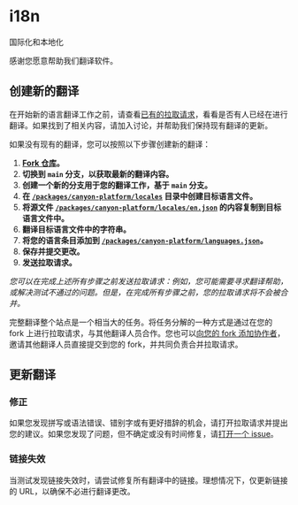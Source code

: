 # i18n

国际化和本地化

感谢您愿意帮助我们翻译软件。

## 创建新的翻译

在开始新的语言翻译工作之前，请查看[已有的拉取请求](https://github.com/canyon-project/canyon/pulls)，看看是否有人已经在进行翻译。如果找到了相关内容，请加入讨论，并帮助我们保持现有翻译的更新。

如果没有现有的翻译，您可以按照以下步骤创建新的翻译：

1. **[Fork 仓库](https://github.com/canyon-project/canyon/fork)。**
2. **切换到 `main` 分支，以获取最新的翻译内容。**
3. **创建一个新的分支用于您的翻译工作，基于 `main` 分支。**
4. **在 [`/packages/canyon-platform/locales`](https://github.com/canyon-project/canyon/tree/main/packages/canyon-platform/locales) 目录中创建目标语言文件。**
5. **将源文件 [`/packages/canyon-platform/locales/en.json`](https://github.com/canyon-project/canyon/blob/main/packages/canyon-platform/locales/en.json) 的内容复制到目标语言文件中。**
6. **翻译目标语言文件中的字符串。**
7. **将您的语言条目添加到 [`/packages/canyon-platform/languages.json`](https://github.com/canyon-project/canyon/blob/main/packages/canyon-platform/languages.json)。**
8. **保存并提交更改。**
9. **发送拉取请求。**

_您可以在完成上述所有步骤之前发送拉取请求：例如，您可能需要寻求翻译帮助，或解决测试不通过的问题。但是，在完成所有步骤之前，您的拉取请求将不会被合并。_

完整翻译整个站点是一个相当大的任务。将任务分解的一种方式是通过在您的 fork 上进行拉取请求，与其他翻译人员合作。您也可以[向您的 fork 添加协作者](https://help.github.com/en/github/setting-up-and-managing-your-github-user-account/inviting-collaborators-to-a-personal-repository)，邀请其他翻译人员直接提交到您的 fork，并共同负责合并拉取请求。

## 更新翻译

### 修正

如果您发现拼写或语法错误、错别字或有更好措辞的机会，请打开拉取请求并提出您的建议。如果您发现了问题，但不确定或没有时间修复，请[打开一个 issue](https://github.com/canyon-project/canyon/issues/new/choose)。

### 链接失效

当测试发现链接失效时，请尝试修复所有翻译中的链接。理想情况下，仅更新链接的 URL，以确保不必进行翻译更改。
